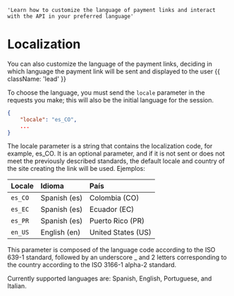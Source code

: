    'Learn how to customize the language of payment links and interact with the API in your preferred language'

# Localization

You can also customize the language of the payment links, deciding in which language the payment link will be sent and displayed to the user {{ className: 'lead' }}

To choose the language, you must send the `locale` parameter in the requests you make; this will also be the initial language for the session.

```json
{
    "locale": "es_CO",
    ...
}
```

The locale parameter is a string that contains the localization code, for example, es_CO. It is an optional parameter, and if it is not sent or does not meet the previously described standards, the default locale and country of the site creating the link will be used.
Ejemplos:

| Locale  |  Idioma      | País                 |
|:--------|:-------------|:---------------------|
| `es_CO` | Spanish (es) |  Colombia (CO)       |
| `es_EC` | Spanish (es) |  Ecuador  (EC)       |
| `es_PR` | Spanish (es) |  Puerto Rico (PR)    |
| `en_US` | English (en) |  United States (US)  |

This parameter is composed of the language code according to the ISO 639-1 standard, followed by an underscore _ and 2 letters corresponding to the country according to the ISO 3166-1 alpha-2 standard.

Currently supported languages are: Spanish, English, Portuguese, and Italian.